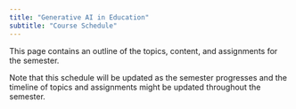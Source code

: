 ```yaml
---
title: "Generative AI in Education"
subtitle: "Course Schedule"
---
```


This page contains an outline of the topics, content, and assignments for the semester.

:::{.callout-note}
Note that this schedule will be updated as the semester progresses and the timeline of topics and assignments might be updated throughout the semester.
:::